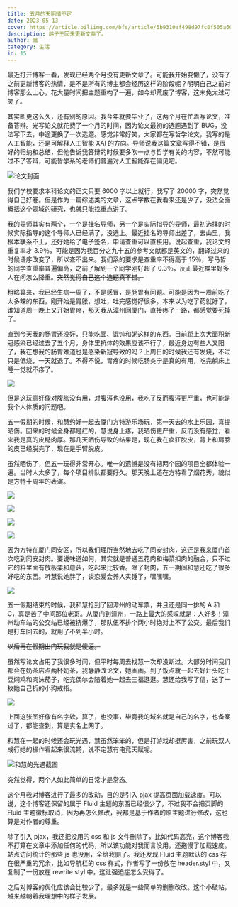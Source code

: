 ```yaml
---
title: 五月的天阴晴不定
date: 2023-05-13
cover: https://article.biliimg.com/bfs/article/5b9310af498d97fc0f505a60bee0c4ac9160d090.jpg
description: 鸽子王回来更新文章了。
author: 胤
category: 生活
id: 15
---
```



最近打开博客一看，发现已经两个月没有更新文章了。可能我开始变懒了，没有了之前更新博客的热情，是不是所有的博主都会经历这样的阶段呢？明明自己之前对博客那么上心，花大量时间把主题重构了一遍，如今却荒废了博客，这未免太过可笑了。

<TitleWithUnderline title="学习" />

其实断更这么久，还有别的原因。我今年就要毕业了，这两个月在忙着写论文，准备答辩。光写论文就花费了一个月的时间，因为论文最初的选题遇到了 BUG，没法写下去，中途更换了一次选题。感觉非常好笑，大家都在写哲学论文，我写的是人工智能，还是可解释人工智能 XAI 的方向。导师说我这篇文章写得不错，是很好的归纳和总结，但他告诉我答辩的时候要多吹一点与哲学有关的内容，不然可能过不了答辩，可能哲学系的老师们普遍对人工智能存在偏见吧。

<Image
  src="https://article.biliimg.com/bfs/article/4d09eada18e025d993bedff1fe0008c92b4b7f00.png"
  alt="论文封面"
  withFancyBox={true}
/>

我们学校要求本科论文的正文只要 6000 字以上就行，我写了 20000 字，突然觉得自己好卷。但是作为一篇综述类的文章，这点字数在我看来还是少了，没法全面概括这个领域的研究，也就只能找重点讲了。

我的导师其实有两个，一个是挂名导师，另一个是实际指导的导师，最初选择的时候实际指导的这个导师人已经满了，没选上。最近挂名的导师出差了，去山里，我根本联系不上，还好她给了电子签名，申请查重可以直接用。说起查重，我论文的重复率才 3.9％，可能是因为我百分之九十五的参考文献都是英文的，翻译过来的时候语序改变了，所以查不出来。我们系的要求是查重率不得高于 15％，写马哲的同学查重率普遍偏高，之前了解到一个同学刚好超了 0.3％，反正最近群里好多人在问怎么降重。~~突然觉得自己这个选题真不错。~~

<TitleWithUnderline title="生病" />

粗略算来，我已经生病一周了，不是感冒，是肠胃有问题。可能是因为一周前吃了太多辣的东西，刚开始是胃胀，想吐，吐完感觉好很多。本来以为吃了药就好了，谁知道周一晚上又开始胃疼，那天我从漳州回厦门，直接疼了一路，都感觉要死掉了。

直到今天我的肠胃还没好，只能吃面、馄饨和粥这样的东西。目前距上次大面积新冠感染已经过去了五个月，身体里抗体的效果应该不行了，最近身边有些人又阳了，我在想我的肠胃难道也是感染新冠导致的吗？上周日的时候我还有发烧，不过只是低烧，一天就退了。不得不说，胃疼的时候吃肠炎宁是真的有用，吃完躺床上睡一觉就不疼了。

<Image
  src="https://article.biliimg.com/bfs/article/4266060f6ea36d74e56d34d42b9b0a4aa42c09e4.jpg"
  withFancyBox={true}
/>

但是这玩意好像对腹胀没有用，对腹泻也没用，我吃了反而腹泻更严重，也可能是我个人体质的问题吧。

<TitleWithUnderline title="五一假期" />

五一假期的时候，和慧约好一起去厦门方特游乐场玩，第一天去的水上乐园，喜提晒伤。回来的时候全身都是红的，慧说身上疼，我晒伤更严重，反而没有感觉，看来我是真的皮糙肉厚。那几天晒伤导致的结果是，现在我在疯狂脱皮，背上和肩膀的皮已经脱完了，现在是手臂脱皮。

虽然晒伤了，但五一玩得非常开心。唯一的遗憾是没有把两个园的项目全都体验一遍。当时人太多了，每个项目排队都要好久。那天晚上还在方特看了烟花秀，貌似是方特十周年的表演。

<Image
  src="https://article.biliimg.com/bfs/article/862883a9efd72657b77563b16c2b7a93ec855702.jpg"
  withFancyBox={true}
/>

<Image
  src="https://article.biliimg.com/bfs/article/7ebd6eaa9cf50599b6cbfae2788b01a680592808.jpg"
  withFancyBox={true}
/>

<Image
  src="https://article.biliimg.com/bfs/article/71225babd1729d0b7f54e46e910c2553248b208a.jpg"
  withFancyBox={true}
/>

<Image
  src="https://article.biliimg.com/bfs/article/7487ae3743195c7992af879176709f79f241e4d2.jpg"
  withFancyBox={true}
/>

因为方特在厦门同安区，所以我们理所当然地去吃了同安封肉，这还是我来厦门首次吃到同安封肉。要说味道如何，其实就是普通五花肉和梅菜扣肉的融合，只不过它的料里面有放板栗和蘑菇，吃起来比较香。除了封肉，五一期间和慧还吃了很多好吃的东西。听慧说她胖了，谈恋爱会养人实锤了，嘿嘿嘿。

<Image
  src="https://article.biliimg.com/bfs/article/8ed5670d0564c7c47d2d9108ca7747adcad0b3e8.jpg"
  withFancyBox={true}
/>

五一假期结束的时候，我和慧抢到了回漳州的动车票，并且还是同一排的 A 和 C，真是苦了中间那位老哥。从厦门到漳州，一路上最大的感叹就是：人好多！漳州动车站的公交站已经被挤爆了，那队伍不排个两小时绝对上不了公交。最后我们是打车回去的，就用了不到半小时。

~~以后再在假期出门玩我就是傻逼。~~

<TitleWithUnderline title="日常" />

虽然写论文占用了我很多时间，但平时每周去找慧一次却没断过。大部分时间我们都会在奶茶店点两杯奶茶，我静静改论文，她画画。到了饭点就一起去好灶头吃土豆焖鸡和肉沫茄子，吃完偶尔会陪着她一起去三福逛逛。慧还给我写了信，送了一枚她自己折的小狗戒指。

<Image
  src="https://article.biliimg.com/bfs/article/2fdf17a39ca11aad39143b9bca5f1bff20b1411d.jpg"
  withFancyBox={true}
/>

上面这张图好像有名字欸，算了，也没事，毕竟我的域名就是自己的名字，也备案过了，都能查到，算是实名上网了。

和慧在一起的时候还会玩光遇，慧虽然笨笨的，但是打游戏却挺厉害，之前玩双人成行她的操作看起来很流畅，说不定慧有电竞天赋呢。

<Image
  src="https://article.biliimg.com/bfs/article/21ba70f5c4106126ccf70d1d08be9dfbdd2d797e.jpg"
  alt="和慧的光遇截图"
  withFancyBox={true}
/>

突然觉得，两个人如此简单的日常才是常态。

<TitleWithUnderline title="博客" />

这个月我对博客进行了最多的改动，目的是引入 pjax 提高页面加载速度。可以说，这个博客还保留的属于 Fluid 主题的东西已经很少了，不过我不会把页脚的 Fluid 主题徽标取消，因为再怎么修改，我都是基于作者的原主题进行修改，这也算是对作者的尊重。

除了引入 pjax，我还把没用的 css 和 js 文件删除了，比如代码高亮，这个博客我不打算在文章中添加任何的代码，所以该功能对我而言没用，还拖慢了加载速度。站点访问统计的那些 js 也没用，全给我删了。我还发现 Fluid 主题默认的 css 存在很严重的冗余，比如导航栏的 css 样式，作者写了一份放在 header.styl 中，又复制了一份放在 rewrite.styl 中，这让强迫症怎么受得了。

之后对博客的优化应该会比较少了，最多就是一些简单的删删改改。这个小破站，越来越朝着我理想中的样子发展。
